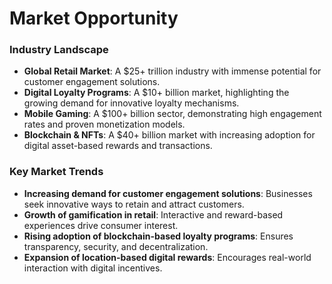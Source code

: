 # **Market Opportunity**
### **Industry Landscape**
- **Global Retail Market**: A $25+ trillion industry with immense potential for customer engagement solutions.
- **Digital Loyalty Programs**: A $10+ billion market, highlighting the growing demand for innovative loyalty mechanisms.
- **Mobile Gaming**: A $100+ billion sector, demonstrating high engagement rates and proven monetization models.
- **Blockchain & NFTs**: A $40+ billion market with increasing adoption for digital asset-based rewards and transactions.

### **Key Market Trends**
- **Increasing demand for customer engagement solutions**: Businesses seek innovative ways to retain and attract customers.
- **Growth of gamification in retail**: Interactive and reward-based experiences drive consumer interest.
- **Rising adoption of blockchain-based loyalty programs**: Ensures transparency, security, and decentralization.
- **Expansion of location-based digital rewards**: Encourages real-world interaction with digital incentives.